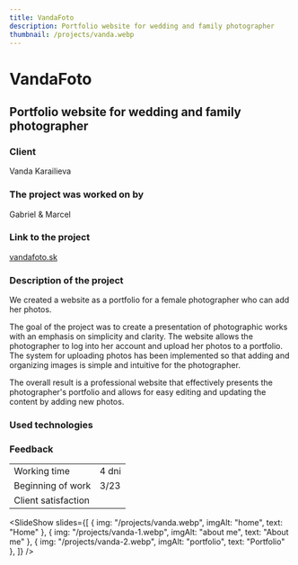 ```yaml
---
title: VandaFoto
description: Portfolio website for wedding and family photographer 
thumbnail: /projects/vanda.webp
---
```



# VandaFoto

## Portfolio website for wedding and family photographer 

### Client

Vanda Karailieva

### The project was worked on by

Gabriel & Marcel

### Link to the project

[vandafoto.sk](https://vandafoto.sk)

### Description of the project

We created a website as a portfolio for a female photographer who can add her photos.

The goal of the project was to create a presentation of photographic works with an emphasis on simplicity and clarity.
The website allows the photographer to log into her account and upload her photos to a portfolio.
The system for uploading photos has been implemented so that adding and organizing images is simple and intuitive for the photographer.

The overall result is a professional website that effectively presents the photographer's portfolio and allows for easy editing
and updating the content by adding new photos.

### Used technologies

<div class="not-prose mt-5 flex flex-wrap gap-7">
  <Technology name="Astro" color="#7310a3" size={40}>
    <Icon name="simple-icons:astro" size={40} />
  </Technology>
  <Technology name="JavaScript" color="#f6e12d" size={40}>
    <Icon name="vscode-icons:file-type-js-official" size={40} />
  </Technology>
  <Technology name="tailwindcss" color="#139494" size={40}>
    <Icon name="logos:tailwindcss-icon" size={40} />
  </Technology>
</div>

### Feedback

|                     |                            |
| ------------------- | -------------------------- |
| Working time        | 4 dni                      |
| Beginning of work   | 3/23                       |
| Client satisfaction | <StarsRating rating={5} /> |

<SlideShow
  slides={[
    { img: "/projects/vanda.webp", imgAlt: "home", text: "Home" },
    { img: "/projects/vanda-1.webp", imgAlt: "about me", text: "About me" },
    { img: "/projects/vanda-2.webp", imgAlt: "portfolio", text: "Portfolio" },
  ]}
/>
